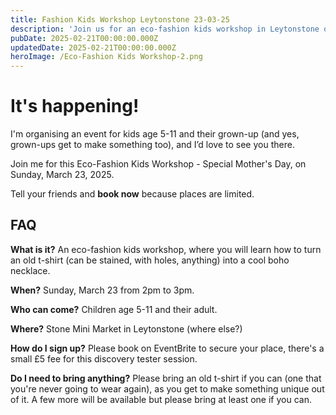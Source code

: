 ```yaml
---
title: Fashion Kids Workshop Leytonstone 23-03-25
description: 'Join us for an eco-fashion kids workshop in Leytonstone on March 23, 2025.'
pubDate: 2025-02-21T00:00:00.000Z
updatedDate: 2025-02-21T00:00:00.000Z
heroImage: /Eco-Fashion Kids Workshop-2.png
---
```


# It's happening!

I'm organising an event for kids age 5-11 and their grown-up (and yes, grown-ups get to make something too), and I’d love to see you there.

Join me for this Eco-Fashion Kids Workshop - Special Mother's Day, on Sunday, March 23, 2025.

Tell your friends and **book now** because places are limited.

## FAQ

**What is it?** An eco-fashion kids workshop, where you will learn how to turn an old t-shirt (can be stained, with holes, anything) into a cool boho necklace.

**When?** Sunday, March 23 from 2pm to 3pm.

**Who can come?** Children age 5-11 and their adult.

**Where?** Stone Mini Market in Leytonstone (where else?)

**How do I sign up?** Please book on EventBrite to secure your place, there's a small £5 fee for this discovery tester session.

**Do I need to bring anything?** Please bring an old t-shirt if you can (one that you're never going to wear again), as you get to make something unique out of it. A few more will be available but please bring at least one if you can.
